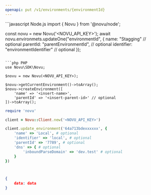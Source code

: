 ```yaml
---
openapi: put /v1/environments/{environmentId}
---
```


<RequestExample>
```javascript Node.js
import { Novu } from '@novu/node';

const novu = new Novu('<NOVU_API_KEY>');
await novu.environmets.updateOne("environmentId", {
  name: "Stagging" // optional
  parentId: "parentEnvironmentId", // optional
  identifier: "environmentIdentifier" // optional
});
```

```php PHP
use Novu\SDK\Novu;

$novu = new Novu(<NOVU_API_KEY>);

$novu->getCurrentEnvironment()->toArray();
$novu->createEnvironment([
    'name' => '<insert-name>',
    'parentId' => '<insert-parent-id>' // optional
])->toArray();
```

```ruby Ruby
require 'novu'

client = Novu::Client.new('<NOVU_API_KEY>')

client.update_environment('64a713bdexxxxxx', {
    'name' => 'Local', # optional
    'identifier' => 'local', # optional
    'parentId' => '7789', # optional
    'dns' => { # optional
        'inboundParseDomain' => 'dev.test' # optional
    }
})
```

```python Python

```

```java Java

```

</RequestExample>

<ResponseExample>

```json Response
{
    data: data
}
```

</ResponseExample>